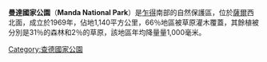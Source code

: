 {{unreferenced|time=2011-09-13T15:47:07+00:00}}
{{Infobox Protected area
| name = 曼達國家公園
| iucn_category = II
| photo = 
| photo_caption = 
| location = {{flag|Chad}}
| nearest_city = 
| long_d = 17
| long_m = 56
| long_s = 25
| long_EW = E
| lat_d = 9
| lat_m = 17
| lat_s = 39
| lat_NS = N
| area = 1,140平方公里
| established = 1969
| visitation_num = 
| visitation_year = 
| governing_body = 
}}

'''曼達國家公園'''（'''Manda National Park'''）是[[乍得|乍得]]南部的自然保護區，位於[[薩爾_(乍得)|薩爾]]西北面，成立於1969年，佔地1,140平方公里，66％地區被草原灌木覆蓋，其餘植被分別是31％的森林和2％的草原，該地區年均降量量1,000毫米。

{{Chad-stub}}
{{DEFAULTSORT:Manda}}
[[Category:查德國家公園|Category:查德國家公園]]